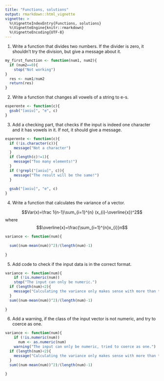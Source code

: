 ```yaml
---
title: "Functions, solutions"
output: rmarkdown::html_vignette
vignette: >
  %\VignetteIndexEntry{Functions, solutions}
  %\VignetteEngine{knitr::rmarkdown}
  %\VignetteEncoding{UTF-8}
---
```


1. Write a function that divides two numbers. If the divider is zero, it shouldn't try the division, but give a message about it. 

```r
my_first_function <- function(num1, num2){
  if (num2==0){
    stop("Not working")
}
  res <- num1/num2
  return(res)
}

```


2. Write a function that changes all vowels of a string to e-s.

```r
esperente <- function(c){
  gsub("[aoiu]", "e", c)
}

```


3. Add a checking part, that checks if the input is indeed one character and it has vowels in it. If not, it should give a message. 

```r
esperente <- function(c){
  if (!is.character(c)){
    message("Not a character")
  }
  if (length(c)!=1){
    message("Too many elements!")
  }
  if (!grepl("[aoiu]", c)){
    message("The result will be the same!")
  }
  
  gsub("[aoiu]", "e", c)
}

```

4.  Write a function that calculates the variance of a vector.

$$Var(x)=\frac 1{n-1}\sum_{i=1}^{n} (x_{i}-\overline{x})^2$$
where 
$$\overline{x}=\frac{\sum_{i=1}^{n}x_{i}}n$$
```r
variance <- function(num){
  
  sum((num-mean(num))^2)/(length(num)-1)
  
}

```


5. Add code to check if the input data is in the correct format. 

```r
variance <- function(num){
    if (!is.numeric(num))
    stop("The input can only be numeric.")
  if (length(num)<2){
    message("Calculating the variance only makes sense with more than two numbers!")
  }
  sum((num-mean(num))^2)/(length(num)-1)
  
}

```

6. Add a warning, if the class of the input vector is not numeric, and try to coerce as one.

```r
variance <- function(num){
    if (!is.numeric(num))
      num <- as.numeric(num)
    warning("The input can only be numeric, tried to coerce as one.")
  if (length(num)<2){
    message("Calculating the variance only makes sense with more than two numbers!")
  }
  sum((num-mean(num))^2)/(length(num)-1)
  
}

```



